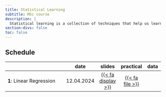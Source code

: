 ```yaml
---
title: Statistical Learning
subtitle: MSc course 
description: |
  Statistical learning is a collection of techniques that help us learn from complex data structures to determine trends and predict future outcomes. In essence, it moves beyond the statistical inference problem of finding a model to explain the data generation process to finding a predictive function based on the data. This course is an introduction to the theory and application of both supervised and unsupervised statistical learning techniques, and provides the skills to apply and evaluate them. Programming in the statistical software R will be used throughout the course to provide hands-on training and practical examples
section-divs: false
toc: false
---
```




## Schedule

|                                                    | date       |slides  | practical | data | 
|----------------------------------------------------|------------|:------:|:---------:|:---------:|
| **1**: Linear Regression| 12.04.2024 | [{{< fa display >}}](https://termehs.github.io/tidy01-meet-the-toolkit)  |  [{{< fa file >}}](material/bechdel.qmd)  | |